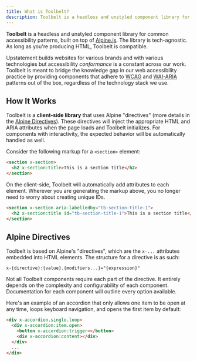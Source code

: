 ```yaml
---
title: What is Toolbelt?
description: Toolbelt is a headless and unstyled component library for common accessibility patterns, built on top of Alpine.js.
---
```


**Toolbelt** is a headless and unstyled component library for common accessibility patterns, built on top of [Alpine.js](https://alpinejs.dev/). The library is tech-agnostic. As long as you're producing HTML, Toolbelt is compatible.

Upstatement builds websites for various brands and with various technologies but accessibility _conformance_ is a constant across our work. Toolbelt is meant to bridge the knowledge gap in our web accessibility practice by providing components that adhere to [WCAG](https://www.w3.org/WAI/standards-guidelines/wcag/) and [WAI-ARIA](https://www.w3.org/WAI/standards-guidelines/aria/) patterns out of the box, regardless of the technology stack we use.

## How It Works

Toolbelt is a **client-side library** that uses Alpine "directives" (more details in the [Alpine Directives](#alpine-directives)). These directives will inject the appropriate HTML and ARIA attributes when the page loads and Toolbelt initializes. For components with interactivity, the expected behavior will be automatically handled as well.

Consider the following markup for a `<section>` element:

```html
<section x-section>
  <h2 x-section:title>This is a section title</h2>
</section>
```

On the client-side, Toolbelt will automatically add attributes to each element. Wherever you are generating the markup above, you no longer need to worry about creating unique IDs.

```html ins='aria-labelledby="tb-section-title-1"' ins='id="tb-section-title-1"'
<section x-section aria-labelledby="tb-section-title-1">
  <h2 x-section:title id="tb-section-title-1">This is a section title</h2>
</section>
```

## Alpine Directives

Toolbelt is based on Alpine's "directives", which are the `x-...` attributes embedded into HTML elements. The structure for a directive is as such:

```
x-{directive}:{value}.{modifiers...}="{expression}"
```

Not all Toolbelt components require each part of the directive. It entirely depends on the complexity and configurability of each component. Documentation for each component will outline every option available.

Here's an example of an accordion that only allows one item to be open at any time, loops keyboard navigation, and opens the first item by default:

```html
<div x-accordion.single.loop>
  <div x-accordion:item.open>
    <button x-accordion:trigger></button>
    <div x-accordion:content></div>
  </div>
  ...
</div>
```
